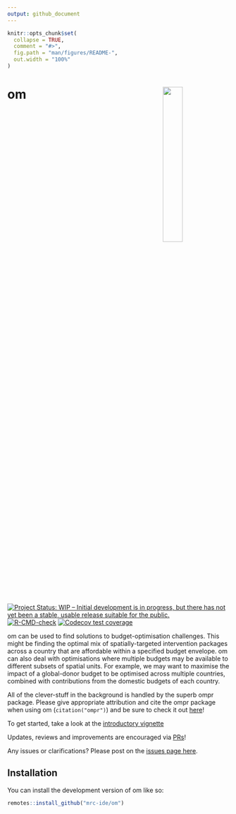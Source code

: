 ```yaml
---
output: github_document
---
```


<!-- README.md is generated from README.Rmd. Please edit that file -->

```r
knitr::opts_chunk$set(
  collapse = TRUE,
  comment = "#>",
  fig.path = "man/figures/README-",
  out.width = "100%"
)
```

# om <img src="man/figures/Om.png" align="right" width=30% height=30% />

<!-- badges: start -->
[![Project Status: WIP – Initial development is in progress, but there has not yet been a stable, usable release suitable for the public.](https://www.repostatus.org/badges/latest/wip.svg)](https://www.repostatus.org/#wip)
[![R-CMD-check](https://github.com/mrc-ide/om/workflows/R-CMD-check/badge.svg)](https://github.com/mrc-ide/om/actions)
[![Codecov test coverage](https://codecov.io/gh/mrc-ide/om/branch/main/graph/badge.svg)](https://app.codecov.io/gh/mrc-ide/om?branch=main)
<!-- badges: end -->

om can be used to find solutions to budget-optimisation challenges. This might be
finding the optimal mix of spatially-targeted intervention packages across a country 
that are affordable within a specified budget envelope. om can also deal with
optimisations where multiple budgets may be available to different subsets of
spatial units. For example, we may want to maximise the impact of a
global-donor budget to be optimised across multiple countries, combined with
contributions from the domestic budgets of each country.

All of the clever-stuff in the background is handled by the superb ompr package.
Please give appropriate attribution and cite the ompr package when using om 
(`citation("ompr")`) and be sure to check it out [here](https://dirkschumacher.github.io/ompr/)!

To get started, take a look at the [introductory vignette](https://mrc-ide.github.io/om/articles/Introduction.html)

Updates, reviews and improvements are encouraged via [PRs](https://github.com/mrc-ide/om/pulls)!

Any issues or clarifications? Please post on the [issues page here](https://github.com/mrc-ide/om/issues).


## Installation

You can install the development version of om like so:

``` r
remotes::install_github("mrc-ide/om")
```


